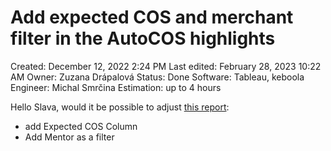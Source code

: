 # Add expected COS and merchant filter in the AutoCOS highlights

Created: December 12, 2022 2:24 PM
Last edited: February 28, 2023 10:22 AM
Owner: Zuzana Drápalová
Status: Done
Software: Tableau, keboola
Engineer: Michal Smrčina
Estimation: up to 4 hours

Hello Slava, would it be possible to adjust [this report](https://tableau.glami.info/#/views/AutoCOSSmartCOSguarantee/AutoCOSCOSvs_target?:iid=1):

- add Expected COS Column
- Add Mentor as a filter